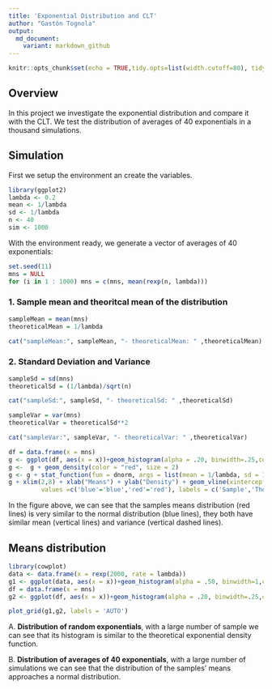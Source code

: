 ```yaml
---
title: 'Exponential Distribution and CLT'
author: "Gastón Tognola"
output:
  md_document:
    variant: markdown_github
---
```


```r
knitr::opts_chunk$set(echo = TRUE,tidy.opts=list(width.cutoff=80), tidy=TRUE)
```


## Overview

In this project we investigate the exponential distribution and compare it with the CLT. We test the distribution of averages of 40 exponentials in a thousand simulations.

## Simulation

First we setup the environment an create the variables.
```r
library(ggplot2)
lambda <- 0.2
mean <- 1/lambda
sd <- 1/lambda
n <- 40
sim <- 1000
```

With the environment ready, we generate a vector of averages of 40 exponentials:
```r
set.seed(11) 
mns = NULL
for (i in 1 : 1000) mns = c(mns, mean(rexp(n, lambda)))
```

### 1. Sample mean and theoritcal mean of the distribution
```r
sampleMean = mean(mns)
theoreticalMean = 1/lambda
```

```r
cat("sampleMean:", sampleMean, "- theoreticalMean: " ,theoreticalMean)
```


### 2. Standard Deviation and Variance
```r
sampleSd = sd(mns)
theoreticalSd = (1/lambda)/sqrt(n)
```

```r
cat("sampleSd:", sampleSd, "- theoreticalSd: " ,theoreticalSd)
```

```r
sampleVar = var(mns)
theoreticalVar = theoreticalSd**2
```

```r
cat("sampleVar:", sampleVar, "- theoreticalVar: " ,theoreticalVar)
```

```r
df = data.frame(x = mns)
g <- ggplot(df, aes(x = x))+geom_histogram(alpha = .20, binwidth=.25,colour = "black", aes(y = ..density..)) 
g <-  g + geom_density(color = "red", size = 2)
g <- g + stat_function(fun = dnorm, args = list(mean = 1/lambda, sd = 1/lambda/sqrt(n)), color = 'blue', size =1.5)
g + xlim(2,8) + xlab("Means") + ylab("Density") + geom_vline(xintercept = sampleMean, color = 'red', size = 1)  + geom_vline(xintercept = theoreticalMean, color = 'blue', size = 1)  + geom_vline(xintercept = sampleMean-sampleVar, color = 'red', size = 1, linetype="dashed") + geom_vline(xintercept = sampleMean+sampleVar, color = 'red', size = 1, linetype="dashed")+ geom_vline(xintercept = theoreticalMean-theoreticalVar, color = 'blue', size = 1, linetype="dashed") + geom_vline(xintercept = theoreticalMean+theoreticalVar, color = 'blue', size = 1, linetype="dashed") + scale_colour_manual(name = 'the colour', 
         values =c('blue'='blue','red'='red'), labels = c('Sample','Theorical'))
```

In the figure above, we can see that the samples means distribution (red lines) is very similar to the normal distribution (blue lines), they both have similar mean (vertical lines) and variance (vertical dashed lines).

## Means distribution
```r
library(cowplot)
data <- data.frame(x = rexp(2000, rate = lambda))
g1 <- ggplot(data, aes(x = x))+geom_histogram(alpha = .50, binwidth=1,colour = "black", aes(y = ..density..)) + stat_function(fun = dexp, args = (rate = 0.2), color = 'blue', size =1.5) + xlim(0,35)
df = data.frame(x = mns)
g2 <- ggplot(df, aes(x = x))+geom_histogram(alpha = .20, binwidth=.25,colour = "black", aes(y = ..density..)) + stat_function(fun = dnorm, args = list(mean = 1/lambda, sd = 1/lambda/sqrt(n)), color = 'blue', size =1.5)

plot_grid(g1,g2, labels = 'AUTO')

```

A. **Distribution of random exponentials**, with a large number of sample we can see that its histogram is similar to the theoretical exponential density function.


B. **Distribution of averages of 40 exponentials**,  with a large number of simulations we can see that the distribution of the samples' means approaches a normal distribution.